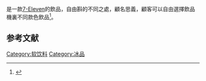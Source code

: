 {{地区用词3
|zh-cn='''自由斟'''
|zh-hk='''自由斟'''
|zh-tw='''重量杯/自由斟'''
|equiv-mo=hk
|as=稱作
|start=（'''Big Gulp'''），
|end=，
}}是一款[[7-Eleven|7-Eleven]]的飲品，自由斟的不同之處，顧名思義，顧客可以自由選擇飲品機裏不同款色飲品<ref name="ad">{{cite web | language = zh-yue | publisher = [[蘋果日報|蘋果日報]] | title = 自由斟害學生 | url = https://hk.appledaily.com/columnist/20031023/COXO6QOW3BHFP7N4W6NZX2ON54/ | author = 左丁山 | date = 2003-10-23 | accessdate = 2013-04-20 | archive-url = https://web.archive.org/web/20210622120813/https://hk.appledaily.com/columnist/20031023/COXO6QOW3BHFP7N4W6NZX2ON54/ | archive-date = 2021-06-22 | dead-url = no }}</ref>。

== 参考文献 ==
{{Reflist}}

[[Category:软饮料|Category:软饮料]]
[[Category:冰品|Category:冰品]]

{{food-stub}}